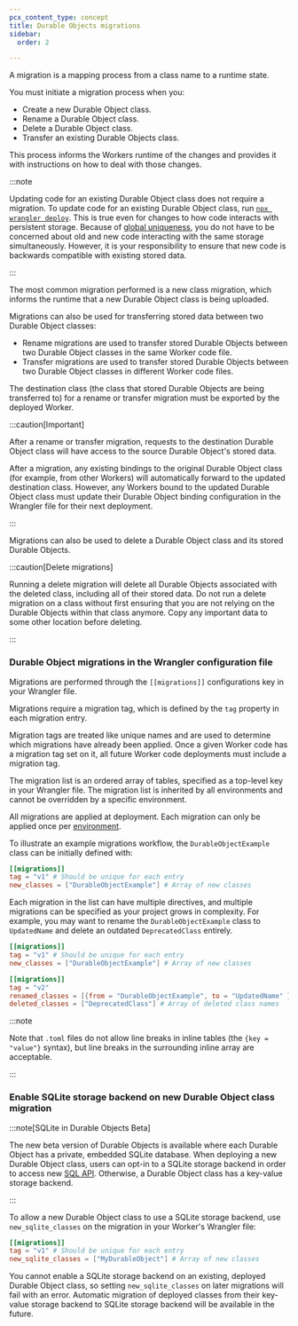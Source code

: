 ```yaml
---
pcx_content_type: concept
title: Durable Objects migrations
sidebar:
  order: 2

---
```



A migration is a mapping process from a class name to a runtime state.

You must initiate a migration process when you:

* Create a new <GlossaryTooltip term="Durable Object class">Durable Object class</GlossaryTooltip>.
* Rename a Durable Object class.
* Delete a Durable Object class.
* Transfer an existing Durable Objects class.

This process informs the Workers runtime of the changes and provides it with instructions on how to deal with those changes.

:::note


Updating code for an existing Durable Object class does not require a migration. To update code for an existing Durable Object class, run [`npx wrangler deploy`](/workers/wrangler/commands/#deploy). This is true even for changes to how code interacts with persistent storage. Because of [global uniqueness](/durable-objects/platform/known-issues/#global-uniqueness), you do not have to be concerned about old and new code interacting with the same storage simultaneously. However, it is your responsibility to ensure that new code is backwards compatible with existing stored data.


:::

The most common migration performed is a new class migration, which informs the runtime that a new Durable Object class is being uploaded.

Migrations can also be used for transferring stored data between two Durable Object classes:

* Rename migrations are used to transfer stored Durable Objects between two Durable Object classes in the same Worker code file.
* Transfer migrations are used to transfer stored Durable Objects between two Durable Object classes in different Worker code files.

The destination class (the class that stored Durable Objects are being transferred to) for a rename or transfer migration must be exported by the deployed Worker.

:::caution[Important]


After a rename or transfer migration, requests to the destination Durable Object class will have access to the source Durable Object's stored data.

After a migration, any existing bindings to the original Durable Object class (for example, from other Workers) will automatically forward to the updated destination class. However, any Workers bound to the updated Durable Object class must update their Durable Object binding configuration in the Wrangler file for their next deployment.


:::

Migrations can also be used to delete a Durable Object class and its stored Durable Objects.

:::caution[Delete migrations]


Running a delete migration will delete all Durable Objects associated with the deleted class, including all of their stored data. Do not run a delete migration on a class without first ensuring that you are not relying on the Durable Objects within that class anymore. Copy any important data to some other location before deleting.


:::

### Durable Object migrations in the Wrangler configuration file

Migrations are performed through the `[[migrations]]` configurations key in your Wrangler file.

Migrations require a migration tag, which is defined by the `tag` property in each migration entry.

Migration tags are treated like unique names and are used to determine which migrations have already been applied. Once a given Worker code has a migration tag set on it, all future Worker code deployments must include a migration tag.

The migration list is an ordered array of tables, specified as a top-level key in your Wrangler file. The migration list is inherited by all environments and cannot be overridden by a specific environment.

All migrations are applied at deployment. Each migration can only be applied once per [environment](/durable-objects/reference/environments/).

To illustrate an example migrations workflow, the `DurableObjectExample` class can be initially defined with:

<WranglerConfig>

```toml
[[migrations]]
tag = "v1" # Should be unique for each entry
new_classes = ["DurableObjectExample"] # Array of new classes
```

</WranglerConfig>

Each migration in the list can have multiple directives, and multiple migrations can be specified as your project grows in complexity. For example, you may want to rename the `DurableObjectExample` class to `UpdatedName` and delete an outdated `DeprecatedClass` entirely.



<WranglerConfig>

```toml
[[migrations]]
tag = "v1" # Should be unique for each entry
new_classes = ["DurableObjectExample"] # Array of new classes

[[migrations]]
tag = "v2"
renamed_classes = [{from = "DurableObjectExample", to = "UpdatedName" }] # Array of rename directives
deleted_classes = ["DeprecatedClass"] # Array of deleted class names
```

</WranglerConfig>

:::note


Note that `.toml` files do not allow line breaks in inline tables (the `{key = "value"}` syntax), but line breaks in the surrounding inline array are acceptable.


:::

### Enable SQLite storage backend on new Durable Object class migration

:::note[SQLite in Durable Objects Beta]

The new beta version of Durable Objects is available where each Durable Object has a private, embedded SQLite database. When deploying a new Durable Object class, users can opt-in to a SQLite storage backend in order to access new [SQL API](/durable-objects/api/sql-storage/#exec). Otherwise, a Durable Object class has a key-value storage backend.

:::

To allow a new Durable Object class to use a SQLite storage backend, use `new_sqlite_classes` on the migration in your Worker's Wrangler file:



<WranglerConfig>

```toml
[[migrations]]
tag = "v1" # Should be unique for each entry
new_sqlite_classes = ["MyDurableObject"] # Array of new classes
```

</WranglerConfig>

You cannot enable a SQLite storage backend on an existing, deployed Durable Object class, so setting `new_sqlite_classes` on later migrations will fail with an error. Automatic migration of deployed classes from their key-value storage backend to SQLite storage backend will be available in the future.
